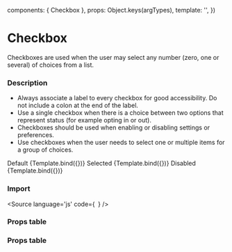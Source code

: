 
  components: { Checkbox },
  props:      Object.keys(argTypes),
  template:   '<Checkbox v-bind="$props" />',
})

<Meta 
  title="Components/Form/Checkbox"
/>

# Checkbox
Checkboxes are used when the user may select any number (zero, one or several) of choices from a list.

### Description

- Always associate a label to every checkbox for good accessibility. Do not include a colon at the end of the label.
- Use a single checkbox when there is a choice between two options that represent status (for example opting in or out).
- Checkboxes should be used when enabling or disabling settings or preferences.
- Use checkboxes when the user needs to select one or multiple items for a group of choices.


<Canvas columns={2}>
  Default
  <Story
    name="Checked"
    args={{
      label: 'Accept term of service',
      value: 'true'
    }}>
    {Template.bind({})}
  </Story>
  Selected
  <Story
    name="Selected"
    args={{
      label: 'Accept term of service',
      value: 'true'
    }}>
    {Template.bind({})}
  </Story>
  Disabled
  <Story
    name="Disabled"
    args={{
      label: 'Accept term of service',
      disabled: true
      value: true
    }}>
    {Template.bind({})}
  </Story>
</Canvas>

### Import 
<Source
  language='js'
  code={`
  `}
/>

### Props table

### Props table

<ArgsTable of={Checkbox} />
